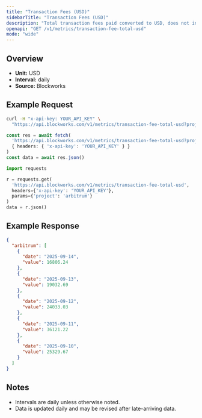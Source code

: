 ```yaml
---
title: "Transaction Fees (USD)"
sidebarTitle: "Transaction Fees (USD)"
description: "Total transaction fees paid converted to USD, does not include out-of-protocol tips or additional sources of revenue"
openapi: "GET /v1/metrics/transaction-fee-total-usd"
mode: "wide"
---
```


## Overview

- **Unit:** USD
- **Interval:** daily
- **Source:** Blockworks

## Example Request

<CodeGroup>

```bash cURL
curl -H "x-api-key: YOUR_API_KEY" \
  "https://api.blockworks.com/v1/metrics/transaction-fee-total-usd?project=arbitrum"
```

```typescript TypeScript
const res = await fetch(
  'https://api.blockworks.com/v1/metrics/transaction-fee-total-usd?project=arbitrum',
  { headers: { 'x-api-key': 'YOUR_API_KEY' } }
)
const data = await res.json()
```

```python Python
import requests

r = requests.get(
  'https://api.blockworks.com/v1/metrics/transaction-fee-total-usd',
  headers={'x-api-key': 'YOUR_API_KEY'},
  params={'project': 'arbitrum'}
)
data = r.json()
```

</CodeGroup>

## Example Response

```json
{
  "arbitrum": [
    {
      "date": "2025-09-14",
      "value": 16806.24
    },
    {
      "date": "2025-09-13",
      "value": 19032.69
    },
    {
      "date": "2025-09-12",
      "value": 24033.03
    },
    {
      "date": "2025-09-11",
      "value": 36121.22
    },
    {
      "date": "2025-09-10",
      "value": 25329.67
    }
  ]
}
```

## Notes
- Intervals are daily unless otherwise noted.
- Data is updated daily and may be revised after late-arriving data.